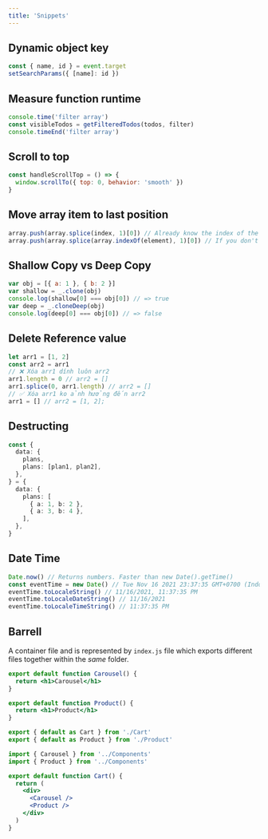 ```yaml
---
title: 'Snippets'
---
```



## Dynamic object key

```jsx
const { name, id } = event.target
setSearchParams({ [name]: id })
```

## Measure function runtime

```js
console.time('filter array')
const visibleTodos = getFilteredTodos(todos, filter)
console.timeEnd('filter array')
```

## Scroll to top

```jsx
const handleScrollTop = () => {
  window.scrollTo({ top: 0, behavior: 'smooth' })
}
```

## Move array item to last position

```js
array.push(array.splice(index, 1)[0]) // Already know the index of the item to move
array.push(array.splice(array.indexOf(element), 1)[0]) // If you don't have the index, and only the element
```

## Shallow Copy vs Deep Copy

```js
var obj = [{ a: 1 }, { b: 2 }]
var shallow = _.clone(obj)
console.log(shallow[0] === obj[0]) // => true
var deep = _.cloneDeep(obj)
console.log(deep[0] === obj[0]) // => false
```

## Delete Reference value

```js
let arr1 = [1, 2]
const arr2 = arr1
// ❌ Xóa arr1 dính luôn arr2
arr1.length = 0 // arr2 = []
arr1.splice(0, arr1.length) // arr2 = []
// ✅ Xóa arr1 ko ảnh hưởng đến arr2
arr1 = [] // arr2 = [1, 2];
```

## Destructing

```ts
const {
  data: {
    plans,
    plans: [plan1, plan2],
  },
} = {
  data: {
    plans: [
      { a: 1, b: 2 },
      { a: 3, b: 4 },
    ],
  },
}
```

## Date Time

```js
Date.now() // Returns numbers. Faster than new Date().getTime()
const eventTime = new Date() // Tue Nov 16 2021 23:37:35 GMT+0700 (Indochina Time)
eventTime.toLocaleString() // 11/16/2021, 11:37:35 PM
eventTime.toLocaleDateString() // 11/16/2021
eventTime.toLocaleTimeString() // 11:37:35 PM
```

## Barrell

A container file and is represented by `index.js` file which exports different files together within the _same_ folder.

<Tabs>
  <TabItem value="Carousel" label="Components/Carousel.jsx">

```jsx
export default function Carousel() {
  return <h1>Carousel</h1>
}
```

  </TabItem>

  <TabItem value="Product" label="Components/Product.jsx">

```jsx
export default function Product() {
  return <h1>Product</h1>
}
```

  </TabItem>

  <TabItem value="index" label="Components/index.js">

```js
export { default as Cart } from './Cart'
export { default as Product } from './Product'
```

  </TabItem>

  <TabItem value="Cart" label="Cart/Cart.jsx">

```jsx
import { Carousel } from '../Components'
import { Product } from '../Components'

export default function Cart() {
  return (
    <div>
      <Carousel />
      <Product />
    </div>
  )
}
```

  </TabItem>

</Tabs>
